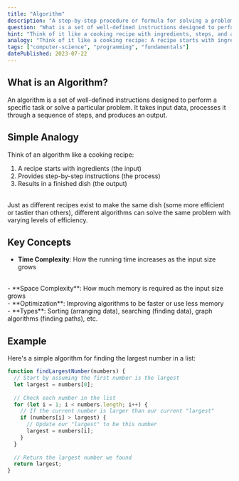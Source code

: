 ```yaml
---
title: "Algorithm"
description: "A step-by-step procedure or formula for solving a problem or accomplishing a task."
question: "What is a set of well-defined instructions designed to perform a specific task or solve a particular problem called?"
hint: "Think of it like a cooking recipe with ingredients, steps, and a finished dish."
analogy: "Think of it like a cooking recipe: A recipe starts with ingredients (the input), provides step-by-step instructions (the process), and results in a finished dish (the output). Just as different recipes exist to make the same dish (some more efficient or tastier than others), different algorithms can solve the same problem with varying levels of efficiency."
tags: ["computer-science", "programming", "fundamentals"]
datePublished: 2023-07-22
---
```


## What is an Algorithm?

An algorithm is a set of well-defined instructions designed to perform a specific task or solve a particular problem. It takes input data, processes it through a sequence of steps, and produces an output.

## Simple Analogy

Think of an algorithm like a cooking recipe:

1. A recipe starts with ingredients (the input)
2. Provides step-by-step instructions (the process)
3. Results in a finished dish (the output)
<br/>
Just as different recipes exist to make the same dish (some more efficient or tastier than others), different algorithms can solve the same problem with varying levels of efficiency.

## Key Concepts

- **Time Complexity**: How the running time increases as the input size grows
<br/>
- **Space Complexity**: How much memory is required as the input size grows
<br/>
- **Optimization**: Improving algorithms to be faster or use less memory
<br/>
- **Types**: Sorting (arranging data), searching (finding data), graph algorithms (finding paths), etc.

## Example

Here's a simple algorithm for finding the largest number in a list:
<br/>
```javascript
function findLargestNumber(numbers) {
  // Start by assuming the first number is the largest
  let largest = numbers[0];
  
  // Check each number in the list
  for (let i = 1; i < numbers.length; i++) {
    // If the current number is larger than our current "largest"
    if (numbers[i] > largest) {
      // Update our "largest" to be this number
      largest = numbers[i];
    }
  }
  
  // Return the largest number we found
  return largest;
}
``` 